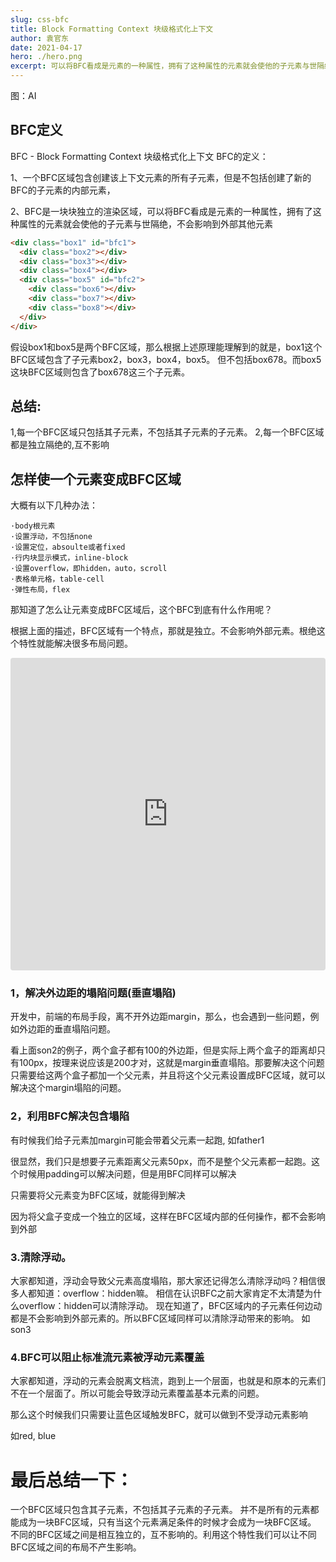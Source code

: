 ```yaml
---
slug: css-bfc
title: Block Formatting Context 块级格式化上下文
author: 袁官东
date: 2021-04-17
hero: ./hero.png
excerpt: 可以将BFC看成是元素的一种属性，拥有了这种属性的元素就会使他的子元素与世隔绝，不会影响到外部其他元素
---
```

<div className={'img-desc'}>图：AI</div>



## BFC定义
BFC - Block Formatting Context 块级格式化上下文 BFC的定义：

1、一个BFC区域包含创建该上下文元素的所有子元素，但是不包括创建了新的BFC的子元素的内部元素，

2、BFC是一块块独立的渲染区域，可以将BFC看成是元素的一种属性，拥有了这种属性的元素就会使他的子元素与世隔绝，不会影响到外部其他元素


```html
<div class="box1" id="bfc1">
  <div class="box2"></div>
  <div class="box3"></div>
  <div class="box4"></div>
  <div class="box5" id="bfc2">
    <div class="box6"></div>
    <div class="box7"></div>
    <div class="box8"></div>
  </div>
</div>
```

假设box1和box5是两个BFC区域，那么根据上述原理能理解到的就是，box1这个BFC区域包含了子元素box2，box3，box4，box5。
但不包括box678。而box5这块BFC区域则包含了box678这三个子元素。

## 总结:
1,每一个BFC区域只包括其子元素，不包括其子元素的子元素。
2,每一个BFC区域都是独立隔绝的,互不影响


## 怎样使一个元素变成BFC区域

大概有以下几种办法：

```
·body根元素
·设置浮动，不包括none
·设置定位，absoulte或者fixed
·行内块显示模式，inline-block
·设置overflow，即hidden，auto，scroll
·表格单元格，table-cell
·弹性布局，flex
```

那知道了怎么让元素变成BFC区域后，这个BFC到底有什么作用呢？

根据上面的描述，BFC区域有一个特点，那就是独立。不会影响外部元素。根绝这个特性就能解决很多布局问题。

<div className="art-container">
<iframe src="https://codesandbox.io/embed/bfc-2ttrhs?fontsize=14&hidenavigation=1&theme=dark"
     style="width:100%; height:500px; border:0; border-radius: 4px; overflow:hidden;"
     title="bfc"
     allow="accelerometer; ambient-light-sensor; camera; encrypted-media; geolocation; gyroscope; hid; microphone; midi; payment; usb; vr; xr-spatial-tracking"
     sandbox="allow-forms allow-modals allow-popups allow-presentation allow-same-origin allow-scripts"
   ></iframe>
</div>

### 1，解决外边距的塌陷问题(垂直塌陷)

开发中，前端的布局手段，离不开外边距margin，那么，也会遇到一些问题，例如外边距的垂直塌陷问题。



看上面son2的例子，两个盒子都有100的外边距，但是实际上两个盒子的距离却只有100px，按理来说应该是200才对，这就是margin垂直塌陷。那要解决这个问题只需要给这两个盒子都加一个父元素，并且将这个父元素设置成BFC区域，就可以解决这个margin塌陷的问题。


### 2，利用BFC解决包含塌陷

有时候我们给子元素加margin可能会带着父元素一起跑, 如father1

很显然，我们只是想要子元素距离父元素50px，而不是整个父元素都一起跑。这个时候用padding可以解决问题，但是用BFC同样可以解决

只需要将父元素变为BFC区域，就能得到解决

因为将父盒子变成一个独立的区域，这样在BFC区域内部的任何操作，都不会影响到外部



### 3.清除浮动。

大家都知道，浮动会导致父元素高度塌陷，那大家还记得怎么清除浮动吗？相信很多人都知道：overflow：hidden嘛。
相信在认识BFC之前大家肯定不太清楚为什么overflow：hidden可以清除浮动。
现在知道了，BFC区域内的子元素任何边动都是不会影响到外部元素的。所以BFC区域同样可以清除浮动带来的影响。
如son3

### 4.BFC可以阻止标准流元素被浮动元素覆盖

大家都知道，浮动的元素会脱离文档流，跑到上一个层面，也就是和原本的元素们不在一个层面了。所以可能会导致浮动元素覆盖基本元素的问题。


那么这个时候我们只需要让蓝色区域触发BFC，就可以做到不受浮动元素影响

如red, blue

# 最后总结一下：

一个BFC区域只包含其子元素，不包括其子元素的子元素。
并不是所有的元素都能成为一块BFC区域，只有当这个元素满足条件的时候才会成为一块BFC区域。
不同的BFC区域之间是相互独立的，互不影响的。利用这个特性我们可以让不同BFC区域之间的布局不产生影响。

